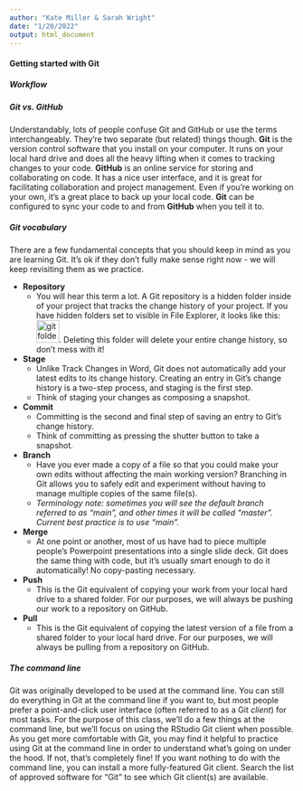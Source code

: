 ```yaml
---
author: "Kate Miller & Sarah Wright"
date: "1/20/2022"
output: html_document
---
```


#### Getting started with Git

##### Workflow



##### Git vs. GitHub

Understandably, lots of people confuse Git and GitHub or use the terms interchangeably. They're two separate (but related) things though. **Git** is the version control software that you install on your computer. It runs on your local hard drive and does all the heavy lifting when it comes to tracking changes to your code.  **GitHub** is an online service for storing and collaborating on code. It has a nice user interface, and it is great for facilitating collaboration and project management. Even if you're working on your own, it's a great place to back up your local code. **Git** can be configured to sync your code to and from **GitHub** when you tell it to.

##### Git vocabulary

There are a few fundamental concepts that you should keep in mind as you are learning Git. It's ok if they don't fully make sense right now - we will keep revisiting them as we practice.

  - **Repository**
    - You will hear this term a lot. A Git repository is a hidden folder inside of your project that tracks the change history of your project. If you have hidden folders set to visible in File Explorer, it looks like this: ![git folder](images/GitRepoFolder.PNG){width=40px}. Deleting this folder will delete your entire change history, so don't mess with it!
  - **Stage**
    - Unlike Track Changes in Word, Git does not automatically add your latest edits to its change history. Creating an entry in Git's change history is a two-step process, and staging is the first step.
    - Think of staging your changes as composing a snapshot.
  - **Commit**
    - Committing is the second and final step of saving an entry to Git's change history.
    - Think of committing as pressing the shutter button to take a snapshot.
  - **Branch**
    - Have you ever made a copy of a file so that you could make your own edits without affecting the main working version? Branching in Git allows you to safely edit and experiment without having to manage multiple copies of the same file(s).
    - *Terminology note: sometimes you will see the default branch referred to as "main", and other times it will be called "master". Current best practice is to use "main".*
  - **Merge**
    - At one point or another, most of us have had to piece multiple people's Powerpoint presentations into a single slide deck. Git does the same thing with code, but it's usually smart enough to do it automatically! No copy-pasting necessary.
  - **Push**
    - This is the Git equivalent of copying your work from your local hard drive to a shared folder. For our purposes, we will always be pushing our work to a repository on GitHub.
  - **Pull**
    - This is the Git equivalent of copying the latest version of a file from a shared folder to your local hard drive. For our purposes, we will always be pulling from a repository on GitHub.
    
##### The command line

Git was originally developed to be used at the command line. You can still do everything in Git at the command line if you want to, but most people prefer a point-and-click user interface (often referred to as a Git *client*) for most tasks. For the purpose of this class, we'll do a few things at the command line, but we'll focus on using the RStudio Git client when possible. As you get more comfortable with Git, you may find it helpful to practice using Git at the command line in order to understand what's going on under the hood. If not, that's completely fine! If you want nothing to do with the command line, you can install a more fully-featured Git client. Search the list of approved software for "Git" to see which Git client(s) are available.


